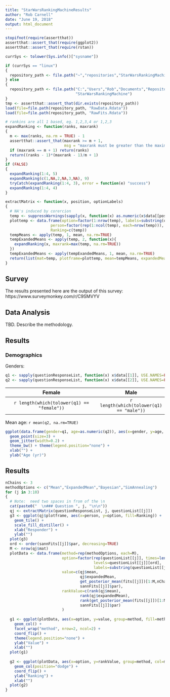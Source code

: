 ```yaml
---
title: "StarWarsRankingMachineResults"
author: "Rob Carnell"
date: "June 19, 2018"
output: html_document
---
```


```r
stopifnot(require(assertthat))
assertthat::assert_that(require(ggplot2))
assertthat::assert_that(require(rstan))

currSys <- tolower(Sys.info()["sysname"])

if (currSys == "linux")
{
  repository_path <- file.path("~","repositories","StarWarsRankingMachine")
} else
{
  repository_path <- file.path("C:","Users","Rob","Documents","Repositories",
                               "StarWarsRankingMachine")
}
tmp <- assertthat::assert_that(dir.exists(repository_path))
load(file=file.path(repository_path, "RawData.Rdata"))
load(file=file.path(repository_path, "RawFits.Rdata"))

# rankins are all 1 based, eg. 1,2,3,4 or 1,2,3
expandRanking <- function(ranks, maxrank)
{
  m <- max(ranks, na.rm = TRUE) - 1
  assertthat::assert_that(maxrank >= m + 1, 
                          msg = "maxrank must be greater than the maximum of ranks")
  if (maxrank == m + 1) return(ranks)  
  return((ranks - 1)*(maxrank - 1)/m + 1)
}
if (FALSE)
{
  expandRanking(1:4, 5)
  expandRanking(c(1,NA,2,NA,3,NA), 9)
  tryCatch(expandRanking(1:4, 3), error = function(e) "success")
  expandRanking(1:4, 4)
}

extractMatrix <- function(x, position, optionLabels)
{
  # NA's induced by corercion
  temp <- suppressWarnings(sapply(x, function(x) as.numeric(x$data[[position]]), USE.NAMES=FALSE))
  plottemp <- data.frame(option=factor(1:nrow(temp), labels=substring(optionLabels,1,15)), 
                    person=factor(rep(1:ncol(temp), each=nrow(temp))), 
                    Ranking=c(temp))
  tempMeans <- apply(temp, 1, mean, na.rm=TRUE)
  tempExandedMeans <- apply(temp, 2, function(x){
    expandRanking(x, maxrank=max(temp, na.rm=TRUE))
  })
  tempExandedMeans <- apply(tempExandedMeans, 1, mean, na.rm=TRUE)
  return(list(mat=temp, plotframe=plottemp, mean=tempMeans, expandedMean=tempExandedMeans))
}

```

## Survey

The results presented here are the output of this survey:  https://www.surveymonkey.com/r/C9SMVYV

## Data Analysis

TBD.  Describe the methodology.

## Results

### Demographics

Genders:

```r
q1 <- sapply(questionResponseList, function(x) x$data[[1]], USE.NAMES=FALSE)
q2 <- sapply(questionResponseList, function(x) x$data[[2]], USE.NAMES=FALSE)
```
|Female|Male|
|:----:|:--:|
|`r length(which(tolower(q1) == "female"))`|`r length(which(tolower(q1) == "male"))`|

Mean age: `r mean(q2, na.rm=TRUE)`

```r
ggplot(data.frame(gender=q1, age=as.numeric(q2)), aes(x=gender, y=age, col=gender)) + 
  geom_point(size=3) + 
  geom_jitter(width=0.2) + 
  theme_bw() + theme(legend.position="none") +
  xlab("") +
  ylab("Age (yr)")
```

## Results

```r
nChains <- 3
methodOptions <- c("Mean","ExpandedMean","Bayesian","SimAnnealing")
for (j in 3:10)
{
  # Note:  need two spaces in from of the \n
  cat(paste0("  \n### Question ", j, "\n\n"))
  qj <- extractMatrix(questionResponseList, j, questionList[[j]])
  g3 <- ggplot(qj$plotframe, aes(x=person, y=option, fill=Ranking)) + 
    geom_tile() +
    scale_fill_distiller() + 
    xlab("Responder") + 
    ylab("")
  plot(g3)
  ord <- order(sannFits[[j]]$par, decreasing=TRUE)
  M <- nrow(qj$mat)
  plotData <- data.frame(method=rep(methodOptions, each=M),
                         option=factor(rep(questionList[[j]], times=length(methodOptions)),
                                       levels=questionList[[j]][ord],
                                       labels=substring(questionList[[j]][ord], 1, 15)),
                         value=c(qj$mean, 
                                 qj$expandedMean,
                                 get_posterior_mean(fits[[j]])[1:M,nChains+1]*M,
                                 sannFits[[j]]$par),
                         rankValue=c(rank(qj$mean), 
                                 rank(qj$expandedMean),
                                 rank(get_posterior_mean(fits[[j]])[1:M,nChains+1]),
                                 sannFits[[j]]$par)
                         )
  
  g1 <- ggplot(plotData, aes(x=option, y=value, group=method, fill=method)) +
    geom_col() +
    facet_wrap("method", nrow=2, ncol=2) +
    coord_flip() +
    theme(legend.position="none") +
    ylab("Value") +
    xlab("")
  plot(g1)
  
  g2 <- ggplot(plotData, aes(x=option, y=rankValue, group=method, col=method, fill=method)) +
    geom_col(position="dodge") +
    coord_flip() +
    ylab("Ranking") +
    xlab("")
  plot(g2)
}

```
